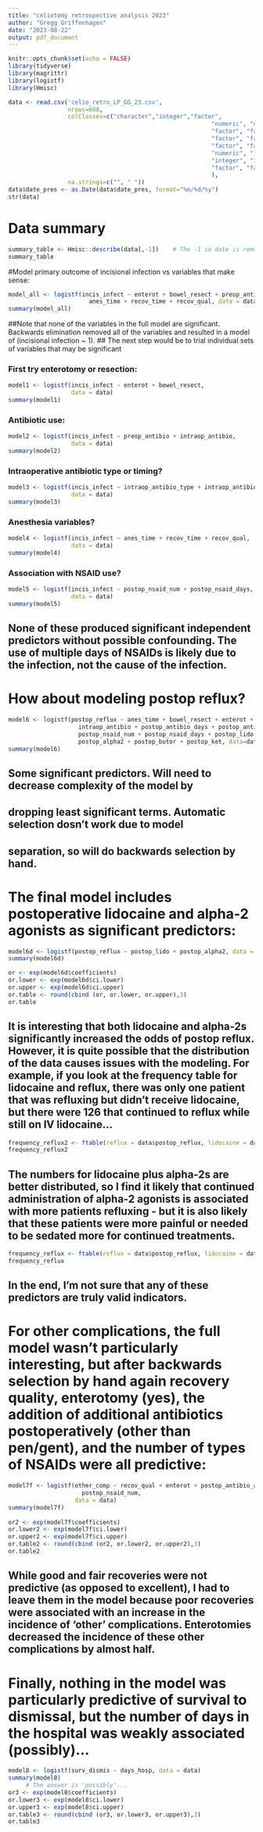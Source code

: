 ```yaml
---
title: "celiotomy retrospective analysis 2023"
author: "Gregg Griffenhagen"
date: "2023-08-22"
output: pdf_document
---
```


```r
knitr::opts_chunk$set(echo = FALSE)
library(tidyverse)
library(magrittr)
library(logistf)
library(Hmisc)

data <- read.csv('celio_retro_LP_GG_23.csv', 
                 nrows=608,
                 colClasses=c("character","integer","factor",
                                                          "numeric", "numeric", "factor",
                                                          "factor", "factor", "factor",
                                                          "factor", "factor", "factor",
                                                          "factor", "factor", "factor",
                                                          "numeric", "integer", "factor",
                                                          "integer", "integer", "factor",
                                                          "factor", "factor", "factor"
                                                          ),
                 na.strings=c("", " "))
data$date_pres <- as.Date(data$date_pres, format="%m/%d/%y")
str(data)
```

# Data summary
```r
summary_table <- Hmisc::describe(data[,-1])    # The -1 so date is removed
summary_table
```

#Model primary outcome of incisional infection vs variables that make sense:

```r
model_all <- logistf(incis_infect ~ enterot + bowel_resect + preop_antibio + intraop_antibio +
                       anes_time + recov_time + recov_qual, data = data)
summary(model_all)
```
##Note that none of the variables in the full model are significant. Backwards elimination removed all of the variables and resulted in a model of (incisional infection ~ 1).
## The next step would be to trial individual sets of variables that may be significant

### First try enterotomy or resection:
```r
model1 <- logistf(incis_infect ~ enterot + bowel_resect,
                  data = data)
summary(model1)
```
### Antibiotic use:
```r
model2 <- logistf(incis_infect ~ preop_antibio + intraop_antibio,
                  data = data)
summary(model2)
```
### Intraoperative antibiotic type or timing?
```r
model3 <- logistf(incis_infect ~ intraop_antibio_type + intraop_antibio_time,
                  data = data)
summary(model3)
```
### Anesthesia variables?
```r
model4 <- logistf(incis_infect ~ anes_time + recov_time + recov_qual,
                  data = data)
summary(model4)
```
### Association with NSAID use?
```r
model5 <- logistf(incis_infect ~ postop_nsaid_num + postop_nsaid_days,
                  data = data)
summary(model5)
```

## None of these produced significant independent predictors without possible confounding. The use of multiple days of NSAIDs is likely due to the infection, not the cause of the infection.

# How about modeling postop reflux?
```r
model6 <- logistf(postop_reflux ~ anes_time + bowel_resect + enterot + preop_antibio +
                    intraop_antibio + postop_antibio_days + postop_antibio_addnl +
                    postop_nsaid_num + postop_nsaid_days + postop_lido +
                    postop_alpha2 + postop_butor + postop_ket, data=data)
summary(model6)
```

## Some significant predictors. Will need to decrease complexity of the model by 
## dropping least significant terms. Automatic selection dosn't work due to model 
## separation, so will do backwards selection by hand.

# The final model includes postoperative lidocaine and alpha-2 agonists as significant predictors:
```r
model6d <- logistf(postop_reflux ~ postop_lido + postop_alpha2, data = data)
summary(model6d)

or <- exp(model6d$coefficients)
or.lower <- exp(model6d$ci.lower)
or.upper <- exp(model6d$ci.upper)
or.table <- round(cbind (or, or.lower, or.upper),3)
or.table
```

## It is interesting that both lidocaine and alpha-2s significantly increased the odds of postop reflux. However, it is quite possible that the distribution of the data causes issues with the modeling. For example, if you look at the frequency table for lidocaine and reflux, there was only one patient that was refluxing but didn't receive lidocaine, but there were 126 that continued to reflux while still on IV lidocaine...
```r
frequency_reflux2 <- ftable(reflux = data$postop_reflux, lidocaine = data$postop_lido)
frequency_reflux2
```

## The numbers for lidocaine plus alpha-2s are better distributed, so I find it likely that continued administration of alpha-2 agonists is associated with more patients refluxing - but it is also likely that these patients were more painful or needed to be sedated more for continued treatments.

```r
frequency_reflux <- ftable(reflux = data$postop_reflux, lidocaine = data$postop_lido, alpha2 = data$postop_alpha2)
frequency_reflux
```

## In the end, I'm not sure that any of these predictors are truly valid indicators.

# For other complications, the full model wasn't particularly interesting, but after backwards selection by hand again recovery quality, enterotomy (yes), the addition of additional antibiotics postoperatively (other than pen/gent), and the number of types of NSAIDs were all predictive:

```r
model7f <- logistf(other_comp ~ recov_qual + enterot + postop_antibio_addnl +
                     postop_nsaid_num,
                   data = data)
summary(model7f)
     
or2 <- exp(model7f$coefficients)
or.lower2 <- exp(model7f$ci.lower)
or.upper2 <- exp(model7f$ci.upper)
or.table2 <- round(cbind (or2, or.lower2, or.upper2),3)
or.table2
```

## While good and fair recoveries were not predictive (as opposed to excellent), I had to leave them in the model because poor recoveries were associated with an increase in the incidence of 'other' complications. Enterotomies decreased the incidence of these other complications by almost half.

# Finally, nothing in the model was particularly predictive of survival to dismissal, but the number of days in the hospital was weakly associated (possibly)...
```r
model8 <- logistf(surv_dismis ~ days_hosp, data = data)
summary(model8)
     # The answer is 'possibly'...
or3 <- exp(model8$coefficients)
or.lower3 <- exp(model8$ci.lower)
or.upper3 <- exp(model8$ci.upper)
or.table3 <- round(cbind (or3, or.lower3, or.upper3),3)
or.table3
```
